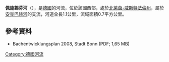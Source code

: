 {{Onesource|time=2020-08-12T04:43:44+00:00}}
{{Coord|50|43|39.11|N|7|10|49.76|E|display=title}}

'''佩施錫芬河'''（{{lang-de|Peschsiefen}}），是[[德國|德國]]的河流，位於該國西部，處於[[北萊茵-威斯特法倫州|北萊茵-威斯特法倫州]]，屬於[[安克巴赫河_(萊茵河支流)|安克巴赫河]]的支流，河道全長1.1公里，流域面積0.7平方公里。

==參考資料==
* Bachentwicklungsplan 2008, Stadt Bonn (PDF; 1,65 MB)

{{Germany-geo-stub}}
[[Category:德國河流|Category:德國河流]]